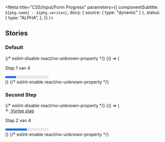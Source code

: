 

<Meta
  title="CSS/Input/Form Progress"
  parameters={{
    componentSubtitle: `${pkg.name} - ${pkg.version}`,
    docs: { source: { type: "dynamic" } },
    status: {
      type: "ALPHA",
    },
  }}
/>

## Stories

### Default

<Canvas>
  {/* eslint-disable react/no-unknown-property */}
  <Story name="Default">
    {() => (
      <div class="denhaag-form-progress">
        <div class="denhaag-form-progress__header">
          <div for="denhaag-form-progress-bar">
            <p class="utrecht-paragraph">Stap 1 van 4</p>
          </div>
        </div>
        <progress id="denhaag-form-progress-bar" class="denhaag-form-progress__progress" max="4" value="1"></progress>
      </div>
    )}
  </Story>
  {/* eslint-enable react/no-unknown-property */}
</Canvas>

### Second Step

<Canvas>
  {/* eslint-disable react/no-unknown-property */}
  <Story name="Second Step">
    {() => (
      <div class="denhaag-form-progress">
        <div class="denhaag-form-progress__header">
          <div class="denhaag-form-progress__previous">
            <a class="denhaag-link denhaag-link--with-icon denhaag-link--with-icon-start" href="https://example.com/">
              <span class="denhaag-link__icon">
                <svg
                  class="denhaag-icon"
                  width="1em"
                  height="1em"
                  viewBox="0 0 24 24"
                  fill="none"
                  xmlns="http://www.w3.org/2000/svg"
                  focusable="false"
                  aria-hidden="true"
                  shape-rendering="auto"
                >
                  <path
                    d="M11.707 18.707a1 1 0 01-1.414 0l-6-6a1 1 0 010-1.414l6-6a1 1 0 111.414 1.414L7.414 11H19a1 1 0 110 2H7.414l4.293 4.293a1 1 0 010 1.414z"
                    fill="currentColor"
                  ></path>
                </svg>
              </span>
              <span>Vorige stap</span>
            </a>
          </div>
          <div for="denhaag-form-progress-bar">
            <p class="utrecht-paragraph">Stap 2 van 4</p>
          </div>
        </div>
        <progress id="denhaag-form-progress-bar" class="denhaag-form-progress__progress" max="4" value="2"></progress>
      </div>
    )}
  </Story>
  {/* eslint-enable react/no-unknown-property */}
</Canvas>
